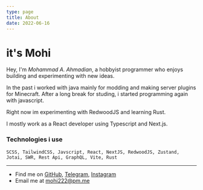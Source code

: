 ```yaml
---
type: page
title: About
date: 2022-06-16
---
```



# it's Mohi

Hey, I'm _Mohammad A. Ahmadian_, a hobbyist programmer who enjoys building and experimenting with new ideas.

In the past i worked with java mainly for modding and making server plugins for Minecraft.
After a long break for studing, i started programming again with javascript.

Right now im experimenting with RedwoodJS and learning Rust.

I mostly work as a React developer using Typescript and Next.js.

### Technologies i use
```
SCSS, TailwindCSS, Javscript, React, NextJS, RedwoodJS, Zustand, Jotai, SWR, Rest Api, GraphQL, Vite, Rust
```

---

- Find me on [GitHub](https://github.com/Mohi222), [Telegram](https://t.me/ItsMohi222), [Instagram](https://www.instagram.com/itsmohi222/)
- Email me at mohi222@pm.me
